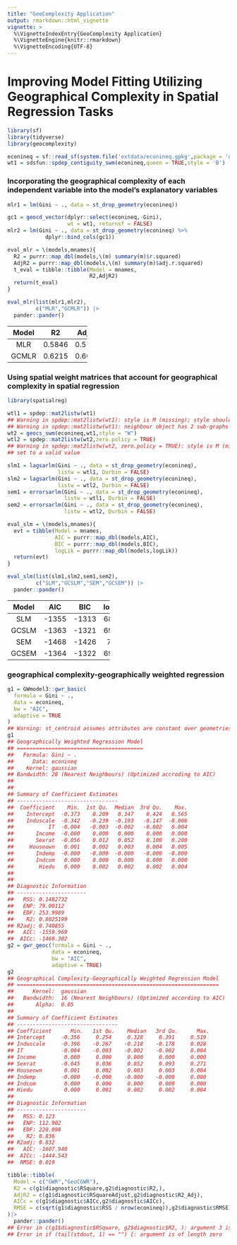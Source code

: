 ```yaml
---
title: "GeoComplexity Application"
output: rmarkdown::html_vignette
vignette: >
  %\VignetteIndexEntry{GeoComplexity Application}
  %\VignetteEngine{knitr::rmarkdown}
  %\VignetteEncoding{UTF-8}
---
```




# Improving Model Fitting Utilizing Geographical Complexity in Spatial Regression Tasks


``` r
library(sf)
library(tidyverse)
library(geocomplexity)

econineq = sf::read_sf(system.file('extdata/econineq.gpkg',package = 'geocomplexity'))
wt1 = sdsfun::spdep_contiguity_swm(econineq,queen = TRUE,style = 'B')
```


### Incorporating the geographical complexity of each independent variable into the model's explanatory variables


``` r
mlr1 = lm(Gini ~ ., data = st_drop_geometry(econineq))

gc1 = geocd_vector(dplyr::select(econineq,-Gini),
                   wt = wt1, returnsf = FALSE)
mlr2 = lm(Gini ~ ., data = st_drop_geometry(econineq) %>%
            dplyr::bind_cols(gc1))

eval_mlr = \(models,mnames){
  R2 = purrr::map_dbl(models,\(m) summary(m)$r.squared)
  AdjR2 = purrr::map_dbl(models,\(m) summary(m)$adj.r.squared)
  t_eval = tibble::tibble(Model = mnames,
                          R2,AdjR2)
  return(t_eval)
}

eval_mlr(list(mlr1,mlr2),
         c("MLR","GCMLR")) |>
  pander::pander()
```


-------------------------
 Model     R2     AdjR2  
------- -------- --------
  MLR    0.5846   0.5743 

 GCMLR   0.6215   0.6024 
-------------------------



### Using spatial weight matrices that account for geographical complexity in spatial regression


``` r
library(spatialreg)

wtl1 = spdep::mat2listw(wt1)
## Warning in spdep::mat2listw(wt1): style is M (missing); style should be set to a valid value
## Warning in spdep::mat2listw(wt1): neighbour object has 2 sub-graphs
wt2 = geocs_swm(econineq,wt1,style = "W")
wtl2 = spdep::mat2listw(wt2,zero.policy = TRUE)
## Warning in spdep::mat2listw(wt2, zero.policy = TRUE): style is M (missing); style should be
## set to a valid value

slm1 = lagsarlm(Gini ~ ., data = st_drop_geometry(econineq),
                listw = wtl1, Durbin = FALSE)
slm2 = lagsarlm(Gini ~ ., data = st_drop_geometry(econineq),
                listw = wtl2, Durbin = FALSE)
sem1 = errorsarlm(Gini ~ ., data = st_drop_geometry(econineq),
                  listw = wtl1, Durbin = FALSE)
sem2 = errorsarlm(Gini ~ ., data = st_drop_geometry(econineq),
                  listw = wtl2, Durbin = FALSE)

eval_slm = \(models,mnames){
  evt = tibble(Model = mnames,
               AIC = purrr::map_dbl(models,AIC),
               BIC = purrr::map_dbl(models,BIC),
               logLik = purrr::map_dbl(models,logLik))
  return(evt)
}

eval_slm(list(slm1,slm2,sem1,sem2),
         c("SLM","GCSLM","SEM","GCSEM")) |>
  pander::pander()
```


--------------------------------
 Model    AIC     BIC    logLik 
------- ------- ------- --------
  SLM    -1355   -1313   688.6  

 GCSLM   -1363   -1321   692.6  

  SEM    -1468   -1426    745   

 GCSEM   -1364   -1322   693.1  
--------------------------------



### geographical complexity-geographically weighted regression


``` r
g1 = GWmodel3::gwr_basic(
  formula = Gini ~ .,
  data = econineq,
  bw = "AIC",
  adaptive = TRUE
)
## Warning: st_centroid assumes attributes are constant over geometries
g1
## Geographically Weighted Regression Model
## ========================================
##   Formula: Gini ~ .
##      Data: econineq
##    Kernel: gaussian
## Bandwidth: 28 (Nearest Neighbours) (Optimized accroding to AIC)
## 
## 
## Summary of Coefficient Estimates
## --------------------------------
##  Coefficient    Min.  1st Qu.  Median  3rd Qu.    Max. 
##    Intercept  -0.373    0.209   0.347    0.424   0.565 
##    Induscale  -0.342   -0.239  -0.193   -0.147  -0.006 
##           IT  -0.004   -0.003  -0.002   -0.002   0.004 
##       Income  -0.000    0.000   0.000    0.000   0.000 
##       Sexrat  -0.056    0.012   0.052    0.100   0.200 
##     Houseown   0.001    0.002   0.003    0.004   0.005 
##       Indemp  -0.000   -0.000  -0.000   -0.000  -0.000 
##       Indcom   0.000    0.000   0.000    0.000   0.000 
##        Hiedu   0.000    0.002   0.002    0.002   0.004 
## 
## 
## Diagnostic Information
## ----------------------
##   RSS: 0.1482732
##   ENP: 79.00112
##   EDF: 253.9989
##    R2: 0.8025199
## R2adj: 0.740855
##   AIC: -1559.969
##  AICc: -1460.302
g2 = gwr_geoc(formula = Gini ~ .,
              data = econineq,
              bw = "AIC",
              adaptive = TRUE)
g2
## Geographical Complexity-Geographically Weighted Regression Model
## ================================================================
##      Kernel:  gaussian
##   Bandwidth:  16 (Nearest Neighbours) (Optimized according to AIC)
##       Alpha:  0.05
## 
## Summary of Coefficient Estimates
## --------------------------------
## Coefficient      Min.   1st Qu.    Median   3rd Qu.      Max.
## Intercept     -0.356     0.254     0.328     0.391     0.519
## Induscale     -0.396    -0.267    -0.218    -0.178     0.028
## IT            -0.004    -0.003    -0.002    -0.002     0.004
## Income         0.000     0.000     0.000     0.000     0.000
## Sexrat        -0.045     0.036     0.052     0.093     0.271
## Houseown       0.001     0.002     0.003     0.003     0.004
## Indemp        -0.000    -0.000    -0.000    -0.000     0.000
## Indcom         0.000     0.000     0.000     0.000     0.000
## Hiedu          0.000     0.001     0.002     0.002     0.004
## 
## Diagnostic Information
## ----------------------
##   RSS: 0.123
##   ENP: 112.902
##   EDF: 220.098
##    R2: 0.836
## R2adj: 0.832
##   AIC: -1607.940
##  AICc: -1444.543
##  RMSE: 0.019

tibble::tibble(
  Model = c("GWR","GeoCGWR"),
  R2 = c(g1$diagnostic$RSquare,g2$diagnostic$R2,),
  AdjR2 = c(g1$diagnostic$RSquareAdjust,g2$diagnostic$R2_Adj),
  AICc = c(g1$diagnostic$AICc,g2$diagnostic$AICc),
  RMSE = c(sqrt(g1$diagnostic$RSS / nrow(econineq)),g2$diagnostic$RMSE)
)|>
  pander::pander()
## Error in c(g1$diagnostic$RSquare, g2$diagnostic$R2, ): argument 3 is empty
## Error in if (tail(stdout, 1) == "") {: argument is of length zero
```
